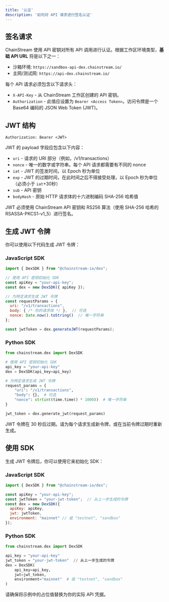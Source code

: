 ```yaml
---
title: '认证'
description: '如何对 API 请求进行签名认证'
---
```


## 签名请求

ChainStream 使用 API 密钥对所有 API 调用进行认证。根据工作区环境类型，**基础 API URL** 将是以下之一：

* 沙箱环境: `https://sandbox-api-dex.chainstream.io/`
* 主网/测试网: `https://api-dex.chainstream.io/`

每个 API 请求必须包含以下请求头：

* `X-API-Key` - 从 ChainStream 工作区创建的 API 密钥。
* `Authorization` - 此值应设置为 `Bearer <Access Token>`。访问令牌是一个 Base64 编码的 JSON Web Token (JWT)。

## JWT 结构

`Authorization: Bearer <JWT>`

JWT 的 payload 字段应包含以下内容：

* `uri` - 请求的 URI 部分（例如，/v1/transactions）
* `nonce` - 唯一的数字或字符串。每个 API 请求都需要有不同的 nonce
* `iat` - JWT 的签发时间，以 Epoch 秒为单位
* `exp` - JWT 的过期时间，在此时间之后不得接受处理，以 Epoch 秒为单位（必须小于 `iat`+30秒）
* `sub` - API 密钥
* `bodyHash` - 原始 HTTP 请求体的十六进制编码 SHA-256 哈希值

JWT 必须使用 ChainStream API 密钥和 RS256 算法（使用 SHA-256 哈希的 RSASSA-PKCS1-v1_5）进行签名。

## 生成 JWT 令牌

你可以使用以下代码生成 JWT 令牌：

### JavaScript SDK

```javascript
import { DexSDK } from "@chainstream-io/dex";

// 使用 API 密钥初始化 SDK
const apiKey = "your-api-key";
const dex = new DexSDK({ apiKey });

// 为特定请求生成 JWT 令牌
const requestParams = {
  uri: "/v1/transactions",
  body: { /* 你的请求体 */ },  // 可选
  nonce: Date.now().toString()  // 唯一字符串
};

const jwtToken = dex.generateJWT(requestParams);
```

### Python SDK

```python
from chainstream.dex import DexSDK

# 使用 API 密钥初始化 SDK
api_key = "your-api-key"
dex = DexSDK(api_key=api_key)

# 为特定请求生成 JWT 令牌
request_params = {
    "uri": "/v1/transactions",
    "body": {},  # 可选
    "nonce": str(int(time.time() * 1000))  # 唯一字符串
}

jwt_token = dex.generate_jwt(request_params)
```

<Note>
JWT 令牌在 30 秒后过期。请为每个请求生成新令牌，或在当前令牌过期时重新生成。
</Note>

## 使用 SDK

生成 JWT 令牌后，你可以使用它来初始化 SDK：

### JavaScript SDK

```javascript
import { DexSDK } from "@chainstream-io/dex";

const apiKey = "your-api-key";
const jwtToken = "your-jwt-token";  // 从上一步生成的令牌
const dex = new DexSDK({ 
  apiKey: apiKey,
  jwt: jwtToken,
  environment: "mainnet" // 或 "testnet", "sandbox"
});
```

### Python SDK

```python
from chainstream.dex import DexSDK

api_key = "your-api-key"
jwt_token = "your-jwt-token"  // 从上一步生成的令牌
dex = DexSDK(
    api_key=api_key,
    jwt=jwt_token,
    environment="mainnet"  # 或 "testnet", "sandbox"
)
```

<Note>
请确保将示例中的占位值替换为你的实际 API 凭据。
</Note> 